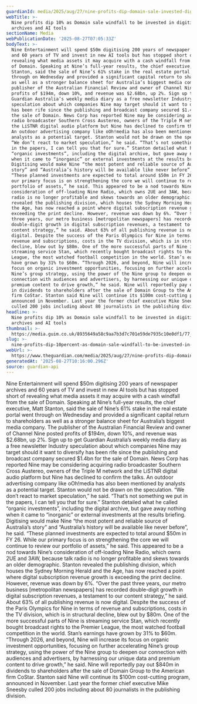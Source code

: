 ```yaml
---
guardianId: media/2025/aug/27/nine-profits-dip-domain-sale-invested-digitising-ai
webTitle: >-
  Nine profits dip 10% as Domain sale windfall to be invested in digitising
  archives and AI tools
sectionName: Media
webPublicationDate: '2025-08-27T07:05:33Z'
bodyText: >-
  Nine Entertainment will spend $50m digitising 200 years of newspaper archives
  and 60 years of TV and invest in new AI tools but has stopped short of
  revealing what media assets it may acquire with a cash windfall from the sale
  of Domain. Speaking at Nine’s full-year results, the chief executive, Matt
  Stanton, said the sale of Nine’s 61% stake in the real estate portal went
  through on Wednesday and provided a significant capital return to shareholders
  as well as a stronger balance sheet for Australia’s biggest media company. The
  publisher of the Australian Financial Review and owner of Channel Nine posted
  profits of $194m, down 10%, and revenue was $2.68bn, up 2%. Sign up to get
  Guardian Australia’s weekly media diary as a free newsletter Industry
  speculation about which companies Nine may target should it want to diversify
  has been rife since the publishing and broadcast company secured $1.4bn for
  the sale of Domain. News Corp has reported Nine may be considering acquiring
  radio broadcaster Southern Cross Austereo, owners of the Triple M network and
  the LiSTNR digital audio platform but Nine has declined to confirm the talks.
  An outdoor advertising company like oOh!media has also been mentioned by
  analysts as a potential target. Stanton would not be drawn on the speculation.
  “We don’t react to market speculation,” he said. “That’s not something we put
  in the papers, I can tell you that for sure.” Stanton detailed what he called
  “organic investments”, including the digital archive, but gave away nothing
  when it came to “inorganic” or external investments at the results briefing.
  Digitising would make Nine “the most potent and reliable source of Australia’s
  story” and “Australia’s history will be available like never before”, he said.
  “These planned investments are expected to total around $50m in FY 26. While
  our primary focus is on strengthening the core we will continue to review our
  portfolio of assets,” he said. This appeared to be a nod towards Nine’s
  consideration of off-loading Nine Radio, which owns 2UE and 3AW, because talk
  radio is no longer profitable and skews towards an older demographic. Stanton
  revealed the publishing division, which houses the Sydney Morning Herald and
  the Age, has now reached a point where digital subscription revenue growth is
  exceeding the print decline. However, revenue was down by 6%. “Over the past
  three years, our metro business [metropolitan newspapers] has recorded
  double-digit growth in digital subscription revenues, a testament to our
  content strategy,” he said. About 63% of all publishing revenue is now
  digital. Despite the success of the Paris Olympics for Nine in terms of
  revenue and subscriptions, costs in the TV division, which is in structural
  decline, blew out by $80m. One of the more successful parts of Nine is
  streaming service Stan, which recently bought broadcast rights to the Premier
  League, the most watched football competition in the world. Stan’s earnings
  have grown by 31% to $60m. “Through 2026, and beyond, Nine will increase its
  focus on organic investment opportunities, focusing on further accelerating
  Nine’s group strategy, using the power of the Nine group to deepen our
  connection with audiences and advertisers, by harnessing our unique data and
  premium content to drive growth,” he said. Nine will reportedly pay out $840m
  in dividends to shareholders after the sale of Domain Group to the American
  firm CoStar. Stanton said Nine will continue its $100m cost-cutting program,
  announced in November. Last year the former chief executive Mike Sneesby
  culled 200 jobs including about 80 journalists in the publishing division.
headline: >-
  Nine profits dip 10% as Domain sale windfall to be invested in digitising
  archives and AI tools
thumbnail: >-
  https://media.guim.co.uk/8935649a58c9aa7b3d7c701e59de7935c10e0df1/77_0_5853_4683/500.jpg
slug: >-
  nine-profits-dip-10percent-as-domain-sale-windfall-to-be-invested-in-digitising-archives-and-ai-tools
webUrl: >-
  https://www.theguardian.com/media/2025/aug/27/nine-profits-dip-domain-sale-invested-digitising-ai
generatedAt: '2025-08-27T10:16:00.296Z'
source: guardian-api
---
```

Nine Entertainment will spend $50m digitising 200 years of newspaper archives and 60 years of TV and invest in new AI tools but has stopped short of revealing what media assets it may acquire with a cash windfall from the sale of Domain. Speaking at Nine’s full-year results, the chief executive, Matt Stanton, said the sale of Nine’s 61% stake in the real estate portal went through on Wednesday and provided a significant capital return to shareholders as well as a stronger balance sheet for Australia’s biggest media company. The publisher of the Australian Financial Review and owner of Channel Nine posted profits of $194m, down 10%, and revenue was $2.68bn, up 2%. Sign up to get Guardian Australia’s weekly media diary as a free newsletter Industry speculation about which companies Nine may target should it want to diversify has been rife since the publishing and broadcast company secured $1.4bn for the sale of Domain. News Corp has reported Nine may be considering acquiring radio broadcaster Southern Cross Austereo, owners of the Triple M network and the LiSTNR digital audio platform but Nine has declined to confirm the talks. An outdoor advertising company like oOh!media has also been mentioned by analysts as a potential target. Stanton would not be drawn on the speculation. “We don’t react to market speculation,” he said. “That’s not something we put in the papers, I can tell you that for sure.” Stanton detailed what he called “organic investments”, including the digital archive, but gave away nothing when it came to “inorganic” or external investments at the results briefing. Digitising would make Nine “the most potent and reliable source of Australia’s story” and “Australia’s history will be available like never before”, he said. “These planned investments are expected to total around $50m in FY 26. While our primary focus is on strengthening the core we will continue to review our portfolio of assets,” he said. This appeared to be a nod towards Nine’s consideration of off-loading Nine Radio, which owns 2UE and 3AW, because talk radio is no longer profitable and skews towards an older demographic. Stanton revealed the publishing division, which houses the Sydney Morning Herald and the Age, has now reached a point where digital subscription revenue growth is exceeding the print decline. However, revenue was down by 6%. “Over the past three years, our metro business [metropolitan newspapers] has recorded double-digit growth in digital subscription revenues, a testament to our content strategy,” he said. About 63% of all publishing revenue is now digital. Despite the success of the Paris Olympics for Nine in terms of revenue and subscriptions, costs in the TV division, which is in structural decline, blew out by $80m. One of the more successful parts of Nine is streaming service Stan, which recently bought broadcast rights to the Premier League, the most watched football competition in the world. Stan’s earnings have grown by 31% to $60m. “Through 2026, and beyond, Nine will increase its focus on organic investment opportunities, focusing on further accelerating Nine’s group strategy, using the power of the Nine group to deepen our connection with audiences and advertisers, by harnessing our unique data and premium content to drive growth,” he said. Nine will reportedly pay out $840m in dividends to shareholders after the sale of Domain Group to the American firm CoStar. Stanton said Nine will continue its $100m cost-cutting program, announced in November. Last year the former chief executive Mike Sneesby culled 200 jobs including about 80 journalists in the publishing division.

